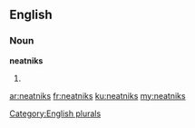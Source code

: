 ==English==

===Noun===
'''neatniks'''

# {{plural of|[[neatnik]]}}

[[Category:English plurals]]

[[ar:neatniks]]
[[fr:neatniks]]
[[ku:neatniks]]
[[my:neatniks]]
